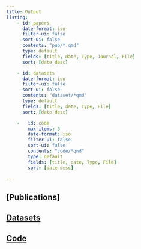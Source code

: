 ```yaml
---
title: Output
listing:
    - id: papers
      date-format: iso
      filter-ui: false
      sort-ui: false
      contents: "pub/*.qmd"
      type: default
      fields: [title, date, Type, Journal, File]
      sort: [date desc]

    - id: datasets
      date-format: iso
      filter-ui: false
      sort-ui: false
      contents: "dataset/*qmd"
      type: default
      fields: [title, date, Type, File]
      sort: [date desc]

    -   id: code
        max-items: 3
        date-format: iso
        filter-ui: false
        sort-ui: false
        contents: "code/*qmd"
        type: default
        fields: [title, date, Type, File]
        sort: [date desc]

---
```


## [Publications]

:::{ #papers }
:::

## [Datasets](cv/datasets.html)

:::{ #datasets }
:::

## [Code](code.html)
::: { #code }
:::
